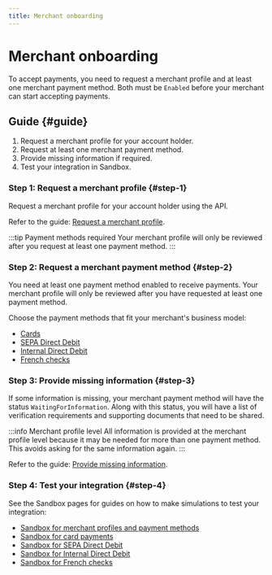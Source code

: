```yaml
---
title: Merchant onboarding
---
```


# Merchant onboarding

To accept payments, you need to request a merchant profile and at least one merchant payment method.
Both must be `Enabled` before your merchant can start accepting payments.

## Guide {#guide}

1. Request a merchant profile for your account holder.
1. Request at least one merchant payment method.
1. Provide missing information if required.
1. Test your integration in Sandbox.

### Step 1: Request a merchant profile {#step-1}

Request a merchant profile for your account holder using the API.

Refer to the guide: [Request a merchant profile](./profiles/guide-request.mdx).

:::tip Payment methods required
Your merchant profile will only be reviewed after you request at least one payment method.
:::

### Step 2: Request a merchant payment method {#step-2}

You need at least one payment method enabled to receive payments.
Your merchant profile will only be reviewed after you have requested at least one payment method.

Choose the payment methods that fit your merchant's business model:

- [Cards](./online/cards/guide-request.mdx)
- [SEPA Direct Debit](./online/sdd/guide-request.mdx)
- [Internal Direct Debit](./online/idd/guide-request.mdx)
- [French checks](./online/checks/guide-request.mdx)

### Step 3: Provide missing information {#step-3}

If some information is missing, your merchant payment method will have the status `WaitingForInformation`.
Along with this status, you will have a list of verification requirements and supporting documents that need to be shared.

:::info Merchant profile level
All information is provided at the merchant profile level because it may be needed for more than one payment method.
This avoids asking for the same information again.
:::

Refer to the guide: [Provide missing information](./guide-missing-information.mdx).

### Step 4: Test your integration {#step-4}

See the Sandbox pages for guides on how to make simulations to test your integration:

- [Sandbox for merchant profiles and payment methods](./sandbox.mdx)
- [Sandbox for card payments](./online/cards/sandbox.mdx)
- [Sandbox for SEPA Direct Debit](./online/sdd/sandbox.mdx)
- [Sandbox for Internal Direct Debit](./online/idd/sandbox.mdx)
- [Sandbox for French checks](./online/checks/sandbox.mdx)